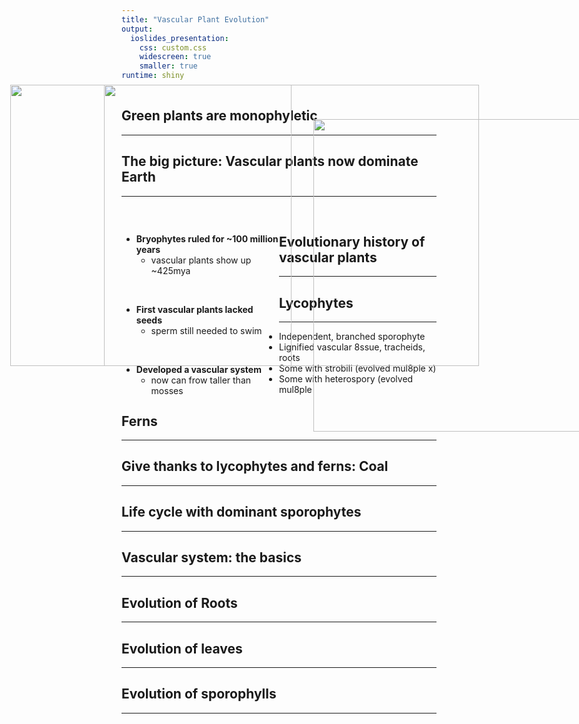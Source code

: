 ```yaml
---
title: "Vascular Plant Evolution"
output: 
  ioslides_presentation:
    css: custom.css
    widescreen: true
    smaller: true
runtime: shiny
---
```


## Green plants are monophyletic
<hr>

<IMG STYLE="position:absolute; TOP:190px; LEFT:50px; WIDTH:450px; HEIGHT:450px" SRC="images/basicplantphylo.jpg">

<IMG STYLE="position:absolute; TOP:245px; LEFT:535px; WIDTH:500px; HEIGHT:40opx" SRC="images/allplants.jpg">

## The big picture: Vascular plants now dominate Earth
<hr>
<br/>

<div style="float: left; width: 50%;">

* **Bryophytes ruled for ~100 million years**
    + vascular plants show up ~425mya

<br/>

* **First vascular plants lacked seeds**
    + sperm still needed to swim 

<br/>

* **Developed a vascular system**
    + now can frow taller than mosses
    
</div>

## Evolutionary history of vascular plants
<hr>

## Lycophytes
<hr>

-	Independent,	branched	sporophyte	
-	Lignified	vascular	8ssue,	tracheids,	roots	
-	Some	with	strobili	(evolved	mul8ple	x)	
-	Some	with	heterospory	(evolved	mul8ple

## Ferns
<hr>

## Give thanks to lycophytes and ferns: Coal
<hr>

<IMG STYLE="position:absolute; TOP:190px; LEFT:200px; WIDTH:600px; HEIGHT:450px" SRC="images/carbon.jpg">

## Life cycle with dominant sporophytes
<hr>

## Vascular system: the basics
<hr>

## Evolution of Roots
<hr>

## Evolution of leaves
<hr>

## Evolution of sporophylls
<hr>

